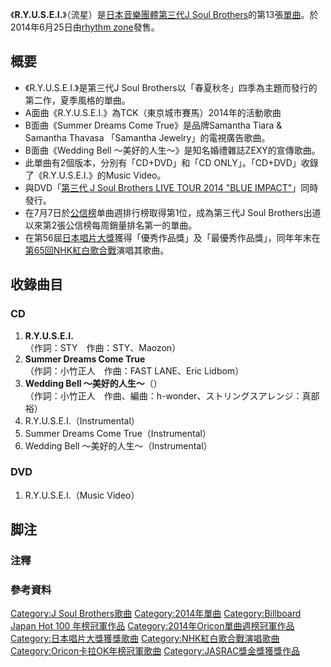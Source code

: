 {{unreferenced|time=2014-12-31T10:06:23+00:00}}
{{Infobox Single 
| Name           = R.Y.U.S.E.I.
| Artist         = [[J_Soul_Brothers|三代目J Soul Brothers]]
| Album          = [[PLANET_SEVEN|PLANET SEVEN]]
| A-side         = R.Y.U.S.E.I.
| B-side         = Summer Dreams Come True<br/>Wedding Bell 〜美好的人生〜
| Released       = {{flagicon|Japan}}2014年6月25日
| Format         = [[單曲|單曲]]
| Recorded       = 2014年<br/>{{JPN}}
| Genre          = [[J-POP|J-POP]] 
| Length         = 
| Label          = [[rhythm_zone|rhythm zone]]
| Writer         = 
| Producer       = [[五十嵐廣行|HIRO]]
| Certification  = *金（[[日本唱片協會|日本唱片協會]]）
| Chart position = *週榜第1位（[[Oricon公信榜|Oricon公信榜]]）
* 2014年6月月榜第2位（Oricon公信榜）
| Last single    = [[S.A.K.U.R.A.|S.A.K.U.R.A.]]<br/>（2014年） 
| This single    = '''R.Y.U.S.E.I.'''<br/>（2014年）
| Next single    = [[C.O.S.M.O.S._～秋櫻～|C.O.S.M.O.S. ～秋櫻～]]<br/>（2014年） 
| Misc           = 
}}
《'''R.Y.U.S.E.I.'''》（流星）是[[日本|日本]][[音樂團體|音樂團體]][[J_Soul_Brothers|第三代J Soul Brothers]]的第13張[[單曲|單曲]]。於2014年6月25日由[[rhythm_zone|rhythm zone]]發售。

== 概要 ==
* 《R.Y.U.S.E.I.》是第三代J Soul Brothers以「春夏秋冬」四季為主題而發行的第二作，夏季風格的單曲。
* A面曲《R.Y.U.S.E.I.》為TCK（東京城市賽馬）2014年的活動歌曲
* B面曲《Summer Dreams Come True》是品牌Samantha Tiara & Samantha Thavasa 「Samantha Jewelry」的電視廣告歌曲。
* B面曲《Wedding Bell 〜美好的人生〜》是知名婚禮雜誌ZEXY的宣傳歌曲。
* 此單曲有2個版本，分別有「CD+DVD」和「CD ONLY」。「CD+DVD」收錄了《R.Y.U.S.E.I.》的Music Video。
* 與DVD「[[第三代_J_Soul_Brothers_LIVE_TOUR_2014_"BLUE_IMPACT"|第三代 J Soul Brothers LIVE TOUR 2014 "BLUE IMPACT"]]」同時發行。
* 在7月7日於[[公信榜|公信榜]]单曲週排行榜取得第1位，成為第三代J Soul Brothers出道以來第2張公信榜每周銷量排名第一的單曲。
* 在第56屆[[日本唱片大獎|日本唱片大獎]]獲得「優秀作品獎」及「最優秀作品獎」，同年年末在[[第65回NHK紅白歌合戰|第65回NHK紅白歌合戰]]演唱其歌曲。

== 收錄曲目 ==
=== CD ===
# '''R.Y.U.S.E.I.'''<br/>（作詞：STY　作曲：STY、Maozon）
# '''Summer Dreams Come True'''<br/>（作詞：小竹正人　作曲：FAST LANE、Eric Lidbom）
# '''Wedding Bell 〜美好的人生〜'''（{{lang|ja|Wedding Bell 〜素晴らしきかな人生〜}}）<br/>（作詞：小竹正人　作曲、編曲：h-wonder、ストリングスアレンジ：真部裕）
# R.Y.U.S.E.I.（Instrumental）
# Summer Dreams Come True（Instrumental）
# Wedding Bell 〜美好的人生〜（Instrumental）

=== DVD ===
# R.Y.U.S.E.I.（Music Video）
== 脚注 ==
=== 注釋 ===
{{Reflist|group="注"|2}}

=== 參考資料 ===
{{Reflist|2}}
{{J Soul Brothers}}
{{日本唱片大獎受獎|2014年}}
{{Billboard Japan Hot 100 年榜冠軍|2015年}}
{{Oricon單曲週榜冠軍 (2014年)|2011年7月7日}}
{{Oricon卡拉OK年榜冠軍|2015年}}
{{JASRAC獎金獎}}
{{DEFAULTSORT:R.Y.U.S.E.I.}}

[[Category:J_Soul_Brothers歌曲|Category:J Soul Brothers歌曲]]
[[Category:2014年單曲|Category:2014年單曲]]
[[Category:Billboard_Japan_Hot_100_年榜冠軍作品|Category:Billboard Japan Hot 100 年榜冠軍作品]]
[[Category:2014年Oricon單曲週榜冠軍作品|Category:2014年Oricon單曲週榜冠軍作品]]
[[Category:日本唱片大獎獲獎歌曲|Category:日本唱片大獎獲獎歌曲]]
[[Category:NHK紅白歌合戰演唱歌曲|Category:NHK紅白歌合戰演唱歌曲]]
[[Category:Oricon卡拉OK年榜冠軍歌曲|Category:Oricon卡拉OK年榜冠軍歌曲]]
[[Category:JASRAC獎金獎獲獎作品|Category:JASRAC獎金獎獲獎作品]]